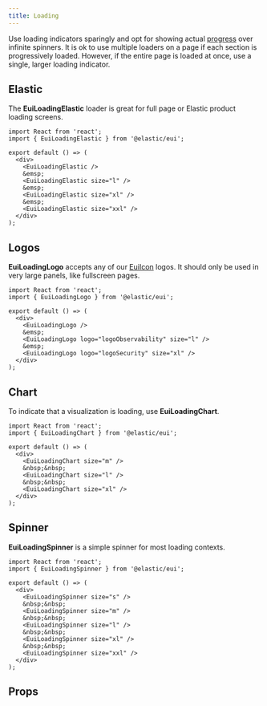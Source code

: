```yaml
---
title: Loading
---
```


Use loading indicators sparingly and opt for showing actual [progress](./progress.mdx#progress-with-values) over infinite spinners. It is ok to use multiple loaders on a page if each section is progressively loaded. However, if the entire page is loaded at once, use a single, larger loading indicator.

## Elastic

The **EuiLoadingElastic** loader is great for full page or Elastic product loading screens.

```tsx interactive
import React from 'react';
import { EuiLoadingElastic } from '@elastic/eui';

export default () => (
  <div>
    <EuiLoadingElastic />
    &emsp;
    <EuiLoadingElastic size="l" />
    &emsp;
    <EuiLoadingElastic size="xl" />
    &emsp;
    <EuiLoadingElastic size="xxl" />
  </div>
);
```

## Logos

**EuiLoadingLogo** accepts any of our [EuiIcon](./icons/index.mdx#elastic-logos) logos. It should only be used in very large panels, like fullscreen pages.

```tsx interactive
import React from 'react';
import { EuiLoadingLogo } from '@elastic/eui';

export default () => (
  <div>
    <EuiLoadingLogo />
    &emsp;
    <EuiLoadingLogo logo="logoObservability" size="l" />
    &emsp;
    <EuiLoadingLogo logo="logoSecurity" size="xl" />
  </div>
);
```

## Chart

To indicate that a visualization is loading, use **EuiLoadingChart**.

```tsx interactive
import React from 'react';
import { EuiLoadingChart } from '@elastic/eui';

export default () => (
  <div>
    <EuiLoadingChart size="m" />
    &nbsp;&nbsp;
    <EuiLoadingChart size="l" />
    &nbsp;&nbsp;
    <EuiLoadingChart size="xl" />
  </div>
);
```

## Spinner

**EuiLoadingSpinner** is a simple spinner for most loading contexts.

```tsx interactive
import React from 'react';
import { EuiLoadingSpinner } from '@elastic/eui';

export default () => (
  <div>
    <EuiLoadingSpinner size="s" />
    &nbsp;&nbsp;
    <EuiLoadingSpinner size="m" />
    &nbsp;&nbsp;
    <EuiLoadingSpinner size="l" />
    &nbsp;&nbsp;
    <EuiLoadingSpinner size="xl" />
    &nbsp;&nbsp;
    <EuiLoadingSpinner size="xxl" />
  </div>
);
```

## Props


<PropTable definition={docgen.EuiLoadingChart} />
<PropTable definition={docgen.EuiLoadingLogo} />
<PropTable definition={docgen.EuiLoadingSpinner} />
<PropTable definition={docgen.EuiLoadingElastic} />

